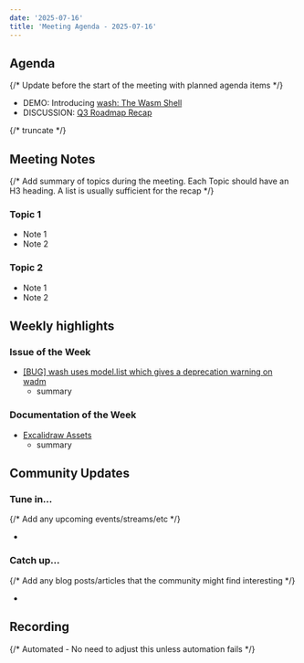 ```yaml
---
date: '2025-07-16'
title: 'Meeting Agenda - 2025-07-16'
---
```


## Agenda

{/* Update before the start of the meeting with planned agenda items */}

- DEMO: Introducing [wash: The Wasm Shell](https://github.com/cosmonic-labs/wash)
- DISCUSSION: [Q3 Roadmap Recap](https://wasmcloud.com/blog/2025-07-15-q3-2025-roadmap-recap/)

{/* truncate */}

## Meeting Notes

{/* Add summary of topics during the meeting. Each Topic should have an H3 heading. A list is usually sufficient for the recap */}

### Topic 1

- Note 1
- Note 2

### Topic 2

- Note 1
- Note 2

## Weekly highlights

### Issue of the Week

- [[BUG] wash uses model.list which gives a deprecation warning on wadm](https://github.com/orgs/wasmCloud/projects/7/views/15?pane=issue&itemId=119191603&issue=wasmCloud%7CwasmCloud%7C4461)
  - summary

### Documentation of the Week

- [Excalidraw Assets](/docs/contributing/documentation/#diagram-assets)
  - summary

## Community Updates

### Tune in…

{/* Add any upcoming events/streams/etc */}

-

### Catch up…

{/* Add any blog posts/articles that the community might find interesting */}

-

## Recording

{/* Automated - No need to adjust this unless automation fails */}

<YouTube url="https://www.youtube.com/watch?v=cNovOusQE7M" />
